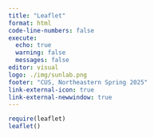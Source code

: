 ```yaml
---
title: "Leaflet"
format: html
code-line-numbers: false
execute:
  echo: true
  warning: false
  messages: false
editor: visual
logo: ./img/sunlab.png
footer: "CUS, Northeastern Spring 2025"
link-external-icon: true
link-external-newwindow: true
---
```


```r
require(leaflet)
leaflet()
```